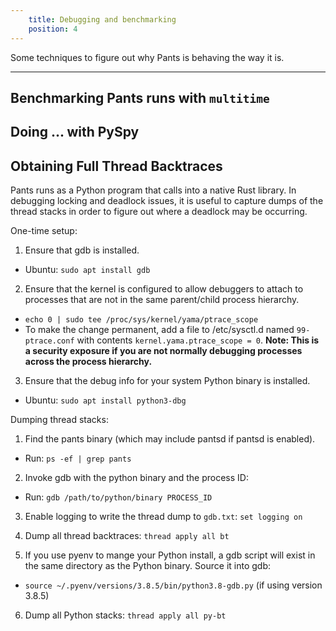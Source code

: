 ```yaml
---
    title: Debugging and benchmarking
    position: 4
---
```


Some techniques to figure out why Pants is behaving the way it is.

---

## Benchmarking Pants runs with `multitime`

## Doing ... with PySpy

## Obtaining Full Thread Backtraces

Pants runs as a Python program that calls into a native Rust library. In debugging locking and deadlock issues, it is useful to capture dumps of the thread stacks in order to figure out where a deadlock may be occurring.

One-time setup:

1. Ensure that gdb is installed.

- Ubuntu: `sudo apt install gdb`

2. Ensure that the kernel is configured to allow debuggers to attach to processes that are not in the same parent/child process hierarchy.

- `echo 0 | sudo tee /proc/sys/kernel/yama/ptrace_scope`
- To make the change permanent, add a file to /etc/sysctl.d named `99-ptrace.conf` with contents `kernel.yama.ptrace_scope = 0`. **Note: This is a security exposure if you are not normally debugging processes across the process hierarchy.**

3. Ensure that the debug info for your system Python binary is installed.

- Ubuntu: `sudo apt install python3-dbg`

Dumping thread stacks:

1. Find the pants binary (which may include pantsd if pantsd is enabled).

- Run: `ps -ef | grep pants`

2. Invoke gdb with the python binary and the process ID:

- Run: `gdb /path/to/python/binary PROCESS_ID`

3. Enable logging to write the thread dump to `gdb.txt`: `set logging on`

4. Dump all thread backtraces: `thread apply all bt`

5. If you use pyenv to mange your Python install, a gdb script will exist in the same directory as the Python binary. Source it into gdb:

- `source ~/.pyenv/versions/3.8.5/bin/python3.8-gdb.py` (if using version 3.8.5)

6. Dump all Python stacks: `thread apply all py-bt`

